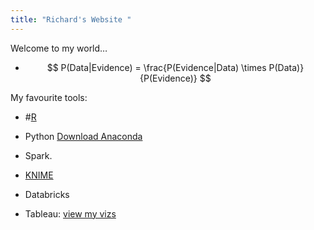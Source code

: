 ```yaml
---
title: "Richard's Website "
---
```


Welcome to my world...



- $$ P(Data|Evidence) =  \frac{P(Evidence|Data) \times P(Data)}{P(Evidence)} $$





My favourite tools:

-  #[R](https://www.r-project.org/)

-  Python [Download Anaconda](https://www.anaconda.com/download/)

-  Spark. 

-  [KNIME](https://www.knime.com/)

-  Databricks

-  Tableau: [view my vizs](https://public.tableau.com/profile/richard.wanjohi#!/)

